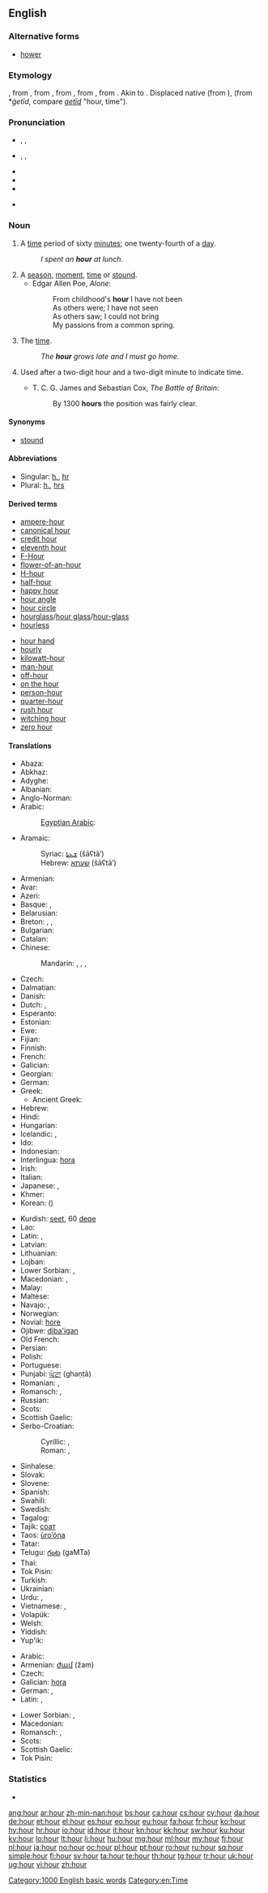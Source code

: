 ==English==

===Alternative forms===
* [[hower]] {{qualifier|archaic}}

===Etymology===
{{etyl|enm}} {{term|houre|houre, oure|lang=enm}}, from {{etyl|xno}} {{term|houre|lang=xno}}, from {{etyl|fro}} {{term|houre|houre, (h)ore|lang=fro}}, from {{etyl|la}} {{term|hora|hōra|lang=la|hour}}, from {{etyl|grc}} {{term|ὥρα||any time or period, whether of the year, month, or day|tr=hōrā|sc=polytonic|lang=grc}}, from {{proto|Indo-European|yer-||yor-|year, season}}. Akin to {{ang}} {{term|lang=ang|gear|ġēar|year}}. Displaced native {{enm}} {{term|stound|stunde, stound|hour, moment, stound|lang=enm}} (from {{ang}} {{term|stund||hour, time, moment|lang=ang}}), {{enm}} {{term|itid|ȝetid, tid|hour, time|lang=enm}} (from {{ang}} *''ġetīd'', compare {{etyl|osx|-}} ''[[getid#Old Low Saxon|getīd]]'' "hour, time").

===Pronunciation===
* {{a|RP|Australia}} {{enPR|owʹər}}, {{IPA|/ˈaʊə(ɹ)/}}, {{SAMPA|/"aU@(r)/}}
* {{a|US|Canada}} {{enPR|owr}}, {{IPA|/ˈaʊɚ/}}, {{SAMPA|/"aU@`/}}
* {{audio|en-us-hour.ogg|Audio (US)}}
* {{audio|En-uk-an hour.ogg|Audio (UK)}}
* {{rhymes|aʊər}}
* {{homophones|our}} {{qualifier|depending on accent}}

===Noun===
{{wikipedia}}
{{en-noun}}

# A [[time]] period of sixty [[minute]]s; one twenty-fourth of a [[day]].
#: ''I spent an '''hour''' at lunch.''
# A [[season]], [[moment]], [[time]] or [[stound]].
#* Edgar Allen Poe, ''Alone'':
#*: From childhood's '''hour''' I have not been
#*: As others were; I have not seen
#*: As others saw; I could not bring
#*: My passions from a common spring.
# {{poetic}} The [[time]].
#: ''The '''hour''' grows late and I must go home.''
# {{military}} {{in the plural}} Used after a two-digit hour and a two-digit minute to indicate time.
#* T. C. G. James and Sebastian Cox, ''The Battle of Britain'':
#*: By 1300 '''hours''' the position was fairly clear.

====Synonyms====
* [[stound]] {{context|obsolete}}

====Abbreviations====
* Singular: [[h.]], [[hr]]
* Plural: [[h.]], [[hrs]]

====Derived terms====
{{rel-top}}
* [[ampere-hour]]
* [[canonical hour]]
* [[credit hour]]
* [[eleventh hour]]
* [[F-Hour]]
* [[flower-of-an-hour]]
* [[H-hour]]
* [[half-hour]]
* [[happy hour]]
* [[hour angle]]
* [[hour circle]]
* [[hourglass]]/[[hour glass]]/[[hour-glass]]
* [[hourless]]
{{rel-mid}}
* [[hour hand]]
* [[hourly]]
* [[kilowatt-hour]]
* [[man-hour]]
* [[off-hour]]
* [[on the hour]]
* [[person-hour]]
* [[quarter-hour]]
* [[rush hour]]
* [[witching hour]]
* [[zero hour]]
{{rel-bottom}}

{{lookfrom|hour}}

====Translations====
{{trans-top|Time period of sixty minutes}}
* Abaza: {{tø|abq|сахӀат|sc=Cyrl}}
* Abkhaz: {{t|ab|асааҭ|sc=Cyrl}}
* Adyghe: {{tø|ady|сыхьат|sc=Cyrl}}
* Albanian: {{t-|sq|orë|f|xs=Albanian}}
* Anglo-Norman: {{tø|xno|houre}}
* Arabic: {{t+|ar|ساعة|f|tr=saa3a}}
*: [[Egyptian Arabic]]: {{tø|arz|ساعة|f|tr=saʕa|sc=Arab}}
* Aramaic:
*: Syriac: [[ܫܥܬܐ]] (šāʕtā’) {{f}}
*: Hebrew: [[שעתא]] (šāʕtā’) {{f}}
* Armenian: {{t+|hy|ժամ|tr=žam}}
* Avar: {{t|av|сагӀат|sc=Cyrl}}
* Azeri: {{t+|az|saat|xs=Azeri}}
* Basque: {{t-|eu|ordu|xs=Basque}}, {{t|eu|oren}}
* Belarusian: {{t|be|гадзіна|f|tr=hadzína|sc=Cyrl}}
* Breton: {{t|br|eur|f|xs=Breton}}, {{t|br|eureier|xs=Breton}}, {{t|br|eurvezh|f|xs=Breton}}
* Bulgarian: {{t+|bg|час|m|tr=čas}}
* Catalan: {{t-|ca|hora|f}}
* Chinese:
*: Mandarin: {{t|zh|小時|sc=Hani}}, {{t|zh|小时|tr=xiǎoshí|sc=Hani}}, {{qualifier|informal}} {{t|zh|鐘頭|sc=Hani}}, {{t|zh|钟头|tr=zhōngtóu|sc=Hani}}
* Czech: {{t+|cs|hodina|f}}
* Dalmatian: {{tø|dlm|aura}}
* Danish: {{t+|da|time}}
* Dutch: {{t+|nl|uur|n}}, {{t-|nl|stonde|f}}
* Esperanto: {{t-|eo|horo|xs=Esperanto}}
* Estonian: {{t+|et|tund}}
* Ewe: {{tø|ee|gaƒoƒo|xs=Ewe}}
* Fijian: {{t|fj|aua}}
* Finnish: {{t+|fi|tunti}}
* French: {{t+|fr|heure|f}}
* Galician: {{t-|gl|hora|f|xs=Galician}}
* Georgian: {{t-|ka|საათი|tr=saat’i|sc=Geor|xs=Georgian}}
* German: {{t+|de|Stunde|f}}
* Greek: {{t+|el|ώρα|f|tr=óra}}
** Ancient Greek: {{tø|grc|ὥρα|f|tr=hóra|xs=Ancient Greek}}
* Hebrew: {{t+|he|שעה|f|tr=shah-AH}}
* Hindi: {{t|hi|घंटा|m|tr=ghãṇṭā|sc=Deva}}
* Hungarian: {{t+|hu|óra}}
* Icelandic: {{t+|is|klukkustund}}, {{t+|is|klukkutími}}
* Ido: {{t+|io|horo|xs=Ido}}
* Indonesian: {{t-|id|jam|xs=Indonesian}}
* Interlingua: [[hora]]
* Irish: {{t|ga|uair|f}}
* Italian: {{t+|it|ora|f}}
* Japanese: {{t|ja|時|tr=[[じ]], ji|sc=Jpan}}, {{t|ja|時間|tr=[[じかん]], jikan|sc=Jpan}}
* Khmer: {{t|km|ម៉ោង|tr=maong|sc=Khmr}}
* Korean: {{t|ko|시|tr=si|sc=Kore}} ({{t|ko|時|sc=Kore}})
{{trans-mid}}
* Kurdish: [[seet]], 60 [[deqe]]
* Lao: {{t+|lo|ຊົ່ວໂມງ|tr=sua-mööng|sc=Laoo|xs=Lao}}
* Latin: {{t+|la|hora}}, {{t+|la|hora|f}}
* Latvian: {{t-|lv|stunda|f|xs=Latvian}}
* Lithuanian: {{t+|lt|valanda|f|xs=Lithuanian}}
* Lojban: {{t-|jbo|cacra|xs=Lojban}}
* Lower Sorbian: {{tø|dsb|góźina|f}},  {{tø|dsb|góźinka|f}}
* Macedonian: {{t+|mk|час|m|tr=čas}},  {{t|mk|саат|m|tr=sáat}}
* Malay: {{t+|ms|jam|xs=Malay}}
* Maltese: {{t-|mt|siegħa|xs=Maltese}}
* Navajo: {{tø|nv|ahééʼílkid}}, {{tø|nv|óola}}
* Norwegian: {{t+|no|time}}
* Novial: [[hore]]
* Ojibwe: [[diba'igan]]
* Old French: {{tø|fro|eure|f}}
* Persian: {{t|fa|ساعت|tr=sâ'at|sc=fa-Arab}}
* Polish: {{t+|pl|godzina|f}}
* Portuguese: {{t+|pt|hora|f}}
* Punjabi: [[ਘੰਟਾ]] (ghaṇṭā)
* Romanian: {{t+|ro|oră|f}}, {{t+|ro|ceas|m|f}}
* Romansch: {{t|rm|ura|f}}, {{t|rm|oura|f}}
* Russian: {{t|ru|час|m|tr=čas|sc=Cyrl}}
* Scots: {{tø|sco|oor|xs=Scots}}
* Scottish Gaelic: {{t-|gd|uair|f|xs=Scottish Gaelic}}
* Serbo-Croatian:
*: Cyrillic: {{t|sh|сат|m}}, {{qualifier|Bosnian, Serbian}} {{t|sh|час|m}}
*: Roman: {{t|sh|sat|m}}, {{qualifier|Bosnian, Serbian}} {{t|sh|čas|m}}
* Sinhalese: {{t|si|පැය|tr=pæya|sc=Sinh}}
* Slovak: {{t|sk|hodina|f}}
* Slovene: {{t+|sl|ura|f}}
* Spanish: {{t+|es|hora|f}}
* Swahili: {{t+|sw|saa|xs=Swahili}}
* Swedish: {{t+|sv|timme|c}}
* Tagalog: {{t|tl|oras}}
* Tajik: [[соат]]
* Taos: [[ùro’óna]]
* Tatar: {{t+|tt|сәгать|sc=Cyrl|xs=Tatar}}
* Telugu: [[గంట]] (gaMTa)
* Thai: {{t|th|ชั่วโมง|sc=Thai}}
* Tok Pisin: {{t|tpi|aua}}
* Turkish: {{t+|tr|saat}}
* Ukrainian: {{t|uk|година|f|tr=hodýna|sc=Cyrl}}
* Urdu: {{t|ur|گھنٹا|m|tr=ghãṇṭā|sc=ur-Arab}}, {{t|ur|گھنٹہ|m|tr=ghãṇṭā|sc=ur-Arab}}
* Vietnamese: {{t|vi|giờ}}, {{t|vi|tiếng}}
* Volapük: {{t|vo|düp}}
* Welsh: {{t+|cy|awr|f|xs=Welsh}}
* Yiddish: {{t|yi|שעה|f|tr=sho|sc=Hebr}}
* Yup'ik: {{tø|esu|cass'aq}}
{{trans-bottom}}

{{trans-top|the time}}
* Arabic: {{t+|ar|وقت|alt=وَقْت}}
* Armenian: [[ժամ]] (žam)
* Czech: {{t+|cs|hodina|f}}
* Galician: [[hora]] {{f}}
* German: {{t+|de|Zeit|f}}, {{t+|de|Uhr}}
* Latin: {{t+|la|hora}}, {{t|la| hora |f}}
{{trans-mid}}
* Lower Sorbian: {{tø|dsb|cas|m}},  {{tø|dsb|štunda|f}}
* Macedonian: {{qualifier|with definite article suffix}} {{t|mk|часот|m|tr=čásot}}
* Romansch: {{t|rm|ura|f}}, {{t|rm|oura|f}}
* Scots: {{tø|sco|oor|xs=Scots}}
* Scottish Gaelic: {{t-|gd|uair|f|xs=Scottish Gaelic}}
* Tok Pisin: {{t|tpi|aua}}
{{trans-bottom}}

===Statistics===
* {{rank|thousand|looking|John|366|hour|air|reason|feel}}

[[Category:1000 English basic words]]
[[Category:en:Time]]

[[ang:hour]]
[[ar:hour]]
[[zh-min-nan:hour]]
[[bs:hour]]
[[ca:hour]]
[[cs:hour]]
[[cy:hour]]
[[da:hour]]
[[de:hour]]
[[et:hour]]
[[el:hour]]
[[es:hour]]
[[eo:hour]]
[[eu:hour]]
[[fa:hour]]
[[fr:hour]]
[[ko:hour]]
[[hy:hour]]
[[hr:hour]]
[[io:hour]]
[[id:hour]]
[[it:hour]]
[[kn:hour]]
[[kk:hour]]
[[sw:hour]]
[[ku:hour]]
[[ky:hour]]
[[lo:hour]]
[[lt:hour]]
[[li:hour]]
[[hu:hour]]
[[mg:hour]]
[[ml:hour]]
[[my:hour]]
[[fj:hour]]
[[nl:hour]]
[[ja:hour]]
[[no:hour]]
[[oc:hour]]
[[pl:hour]]
[[pt:hour]]
[[ro:hour]]
[[ru:hour]]
[[sq:hour]]
[[simple:hour]]
[[fi:hour]]
[[sv:hour]]
[[ta:hour]]
[[te:hour]]
[[th:hour]]
[[tg:hour]]
[[tr:hour]]
[[uk:hour]]
[[ug:hour]]
[[vi:hour]]
[[zh:hour]]